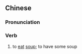 {{also|喝汤}}
==Chinese==
{{zh-forms|s=喝汤}}

===Pronunciation===
{{zh-pron
|m=hētāng
|cat=v
}}

===Verb===
{{zh-verb}}

# to [[eat]] [[soup]]; to have some soup